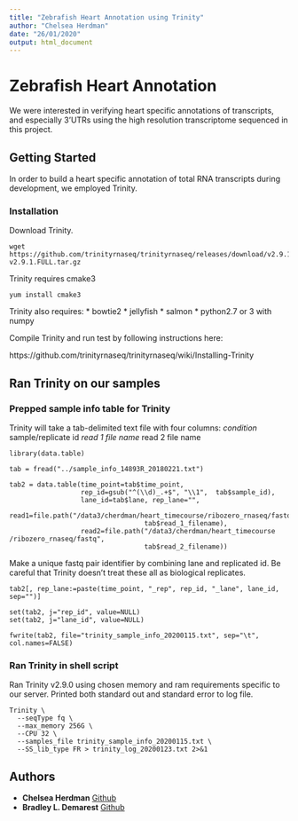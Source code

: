 ```yaml
---
title: "Zebrafish Heart Annotation using Trinity"
author: "Chelsea Herdman"
date: "26/01/2020"
output: html_document
---
```


# Zebrafish Heart Annotation

We were interested in verifying heart specific annotations of transcripts, and especially 3'UTRs using the high resolution transcriptome sequenced in this project.

## Getting Started

In order to build a heart specific annotation of total RNA transcripts during development, we employed Trinity. 

### Installation

Download Trinity.

```
wget https://github.com/trinityrnaseq/trinityrnaseq/releases/download/v2.9.1/trinityrnaseq-v2.9.1.FULL.tar.gz
```
Trinity requires cmake3

```
yum install cmake3
```
Trinity also requires:
* bowtie2
* jellyfish
* salmon
* python2.7 or 3 with numpy

Compile Trinity and run test by following instructions here:

https://github.com/trinityrnaseq/trinityrnaseq/wiki/Installing-Trinity

## Ran Trinity on our samples

### Prepped sample info table for Trinity

Trinity will take a tab-delimited text file with four columns:
*condition
*sample/replicate id
*read 1 file name
*read 2 file name

```
library(data.table)

tab = fread("../sample_info_14893R_20180221.txt")

tab2 = data.table(time_point=tab$time_point,
                  rep_id=gsub("^(\\d)_.+$", "\\1",  tab$sample_id),
                  lane_id=tab$lane, rep_lane="",
                  read1=file.path("/data3/cherdman/heart_timecourse/ribozero_rnaseq/fastq", 
                                  tab$read_1_filename),
                  read2=file.path("/data3/cherdman/heart_timecourse /ribozero_rnaseq/fastq", 
                                  tab$read_2_filename))
```
Make a unique fastq pair identifier by combining lane and replicated id.
Be careful that Trinity doesn't treat these all as biological replicates.

```
tab2[, rep_lane:=paste(time_point, "_rep", rep_id, "_lane", lane_id, sep="")]

set(tab2, j="rep_id", value=NULL)
set(tab2, j="lane_id", value=NULL)

fwrite(tab2, file="trinity_sample_info_20200115.txt", sep="\t", col.names=FALSE)

```

### Ran Trinity in shell script

Ran Trinity v2.9.0 using chosen memory and ram requirements specific to our server.
Printed both standard out and standard error to log file. 

```
Trinity \
  --seqType fq \
  --max_memory 256G \
  --CPU 32 \
  --samples_file trinity_sample_info_20200115.txt \
  --SS_lib_type FR > trinity_log_20200123.txt 2>&1
```

## Authors

* **Chelsea Herdman** [Github](https://github.com/chelseaherdman)
* **Bradley L. Demarest** [Github](https://github.com/bdemarest)
